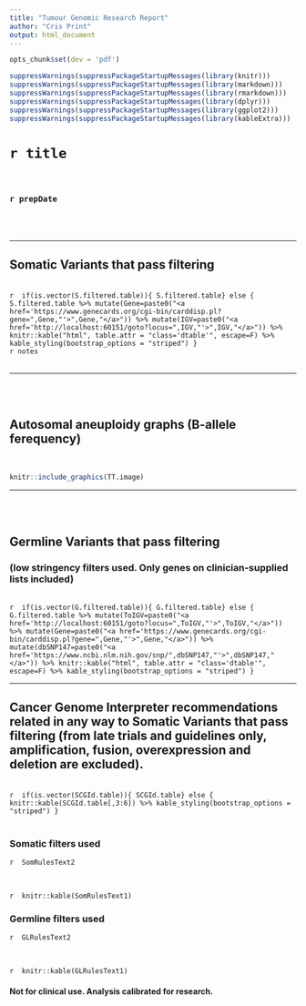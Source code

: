 ```yaml
---
title: "Tumour Genomic Research Report"
author: "Cris Print"
output: html_document
---
```


<link rel="stylesheet" type="text/css" href="http://cdn.datatables.net/1.10.5/css/jquery.dataTables.min.css">
<script src="http://code.jquery.com/jquery-2.1.2.min.js"></script>
<script src="http://cdn.datatables.net/1.10.5/js/jquery.dataTables.min.js"></script>

<script type="text/javascript">
         $(document).ready(function() {
             $(".dtable").DataTable();
         } );
</script>

```r
opts_chunk$set(dev = 'pdf')
```

```r
suppressWarnings(suppressPackageStartupMessages(library(knitr)))
suppressWarnings(suppressPackageStartupMessages(library(markdown)))
suppressWarnings(suppressPackageStartupMessages(library(rmarkdown)))
suppressWarnings(suppressPackageStartupMessages(library(dplyr)))
suppressWarnings(suppressPackageStartupMessages(library(ggplot2)))
suppressWarnings(suppressPackageStartupMessages(library(kableExtra)))
```

# `r title`

<br>

### `r prepDate`

<br><br>

------

## Somatic Variants that pass filtering
<br>
`r 
if(is.vector(S.filtered.table)){
S.filtered.table} else {
S.filtered.table %>% mutate(Gene=paste0("<a href='https://www.genecards.org/cgi-bin/carddisp.pl?gene=",Gene,"'>",Gene,"</a>")) %>% mutate(IGV=paste0("<a href='http://localhost:60151/goto?locus=",IGV,"'>",IGV,"</a>")) %>%
    knitr::kable("html", table.attr = "class='dtable'", escape=F) %>% kable_styling(bootstrap_options = "striped")
}
`
<br>
`r notes`
<br><br>

------


<br><br>

## Autosomal aneuploidy graphs (B-allele ferequency)
<br>
```r
knitr::include_graphics(TT.image)
```

------

<br><br>

## Germline Variants that pass filtering
### (low stringency filters used. Only genes on clinician-supplied lists included)
<br>
`r 
if(is.vector(G.filtered.table)){
G.filtered.table} else {
G.filtered.table %>% mutate(ToIGV=paste0("<a href='http://localhost:60151/goto?locus=",ToIGV,"'>",ToIGV,"</a>")) %>% mutate(Gene=paste0("<a href='https://www.genecards.org/cgi-bin/carddisp.pl?gene=",Gene,"'>",Gene,"</a>")) %>% mutate(dbSNP147=paste0("<a href='https://www.ncbi.nlm.nih.gov/snp/",dbSNP147,"'>",dbSNP147,"</a>")) %>% knitr::kable("html", table.attr = "class='dtable'", escape=F) %>% kable_styling(bootstrap_options = "striped")
}
`
<br>

------


## Cancer Genome Interpreter recommendations related in any way to Somatic Variants that pass filtering (from late trials and guidelines only, amplification, fusion, overexpression and deletion are excluded).
<br>
`r 
if(is.vector(SCGId.table)){
SCGId.table} else {
knitr::kable(SCGId.table[,3:6]) %>% kable_styling(bootstrap_options = "striped")
}
`
<br><br>


### Somatic filters used
`r 
SomRulesText2
`

<br>

`r 
knitr::kable(SomRulesText1)
`

### Germline filters used
`r 
GLRulesText2
`

<br>

`r 
knitr::kable(GLRulesText1)
`
<br>

#### Not for clinical use. Analysis calibrated for research.



